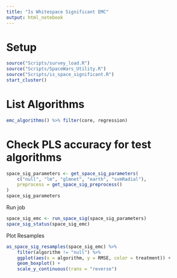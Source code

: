 ```yaml
---
title: "Is Whitespace Significant EMC"
output: html_notebook
---
```


# Setup

```r
source("Scripts/survey_load.R")
source("Scripts/SpaceWars_Utility.R")
source("Scripts/is_space_significant.R")
start_cluster()
```

# List Algorithms 

```r
emc_algorithms() %>% filter(core, regression)
```


# Check PLS accuracy for test algorithms

```r
space_sig_parameters <- get_space_sig_parameters(
    c("null", "lm", "glmnet", "earth", "svmRadial"),
    preprocess = get_space_sig_preprocess()
)
space_sig_parameters
```

Run job

```r
space_sig_emc <- run_space_sig(space_sig_parameters)
space_sig_status(space_sig_emc)
```


Plot Resamples

```r
as_space_sig_resamples(space_sig_emc) %>%
    filter(algorithm != "null") %>%
    ggplot(aes(x = algorithm, y = RMSE, color = treatment)) +
    geom_boxplot() +
    scale_y_continuous(trans = "reverse")
```


